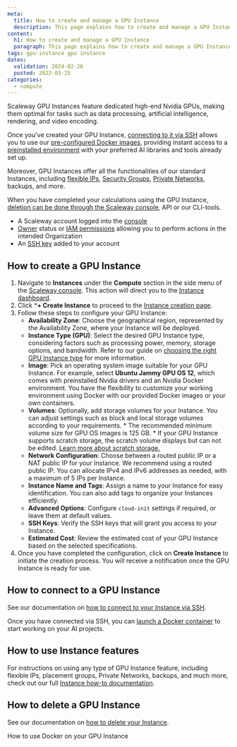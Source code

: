 ```yaml
---
meta:
  title: How to create and manage a GPU Instance
  description: This page explains how to create and manage a GPU Instance
content:
  h1: How to create and manage a GPU Instance
  paragraph: This page explains how to create and manage a GPU Instance
tags: gpu-instance gpu instance
dates:
  validation: 2024-02-26
  posted: 2022-03-25
categories:
  - compute
---
```


Scaleway GPU Instances feature dedicated high-end Nvidia GPUs, making them optimal for tasks such as data processing, artificial intelligence, rendering, and video encoding.

Once you've created your GPU Instance, [connecting to it via SSH](/compute/instances/how-to/connect-to-instance) allows you to use our [pre-configured Docker images](/compute/gpu/how-to/use-gpu-with-docker), providing instant access to a [preinstalled environment](/compute/gpu/how-to/use-preinstalled-env) with your preferred AI libraries and tools already set up.

Moreover, GPU Instances offer all the functionalities of our standard Instances, including [flexible IPs](/compute/instances/how-to/use-flexips/), [Security Groups](/compute/instances/how-to/use-security-groups/), [Private Networks](/compute/instances/how-to/use-private-networks/), backups, and more.

When you have completed your calculations using the GPU Instance, [deletion can be done through the Scaleway console](/compute/instances/how-to/delete-instance/), API or our CLI-tools.

<Macro id="requirements" />

- A Scaleway account logged into the [console](https://console.scaleway.com)
- [Owner](/identity-and-access-management/iam/concepts/#owner) status or [IAM permissions](/identity-and-access-management/iam/concepts/#permission) allowing you to perform actions in the intended Organization
- An [SSH key](/identity-and-access-management/organizations-and-projects/how-to/create-ssh-key/) added to your account

## How to create a GPU Instance

1. Navigate to **Instances** under the **Compute** section in the side menu of the [Scaleway console](https://console.scaleway.com/). This action will direct you to the [Instance dashboard](https://console.scaleway.com/instance/servers).
2. Click ***+ Create Instance** to proceed to the [Instance creation page](https://console.scaleway.com/instance/servers).
3. Follow these steps to configure your GPU Instance:
    - **Availability Zone**: Choose the geographical region, represented by the Availability Zone, where your Instance will be deployed.
    - **Instance Type (GPU)**: Select the desired GPU Instance type, considering factors such as processing power, memory, storage options, and bandwidth. Refer to our guide on [choosing the right GPU Instance type](/compute/gpu/reference-content/choosing-gpu-instance-type/) for more information.
    - **Image**: Pick an operating system image suitable for your GPU Instance. For example, select **Ubuntu Jammy GPU OS 12**, which comes with preinstalled Nvidia drivers and an Nvidia Docker environment. You have the flexibility to customize your working environment using Docker with our provided Docker images or your own containers.
    - **Volumes**: Optionally, add storage volumes for your Instance. You can adjust settings such as block and local storage volumes according to your requirements.
        <Message type="note">
          * The recommended minimum volume size for GPU OS images is 125 GB.
          * If your GPU Instance supports scratch storage, the scratch volume displays but can not be edited. [Learn more about scratch storage.](/compute/gpu/how-to/use-scratch-storage-h100-instances/)
        </Message>
    - **Network Configuration**: Choose between a routed public IP or a NAT public IP for your Instance. We recommend using a routed public IP. You can allocate IPv4 and IPv6 addresses as needed, with a maximum of 5 IPs per Instance.
    - **Instance Name and Tags**: Assign a name to your Instance for easy identification. You can also add tags to organize your Instances efficiently.
    - **Advanced Options**: Configure `cloud-init` settings if required, or leave them at default values.
    - **SSH Keys**: Verify the SSH keys that will grant you access to your Instance.
    - **Estimated Cost**: Review the estimated cost of your GPU Instance based on the selected specifications.
4. Once you have completed the configuration, click on **Create Instance** to initiate the creation process. You will receive a notification once the GPU Instance is ready for use.

## How to connect to a GPU Instance

See our documentation on [how to connect to your Instance via SSH](/compute/instances/how-to/connect-to-instance/).

Once you have connected via SSH, you can [launch a Docker container](/compute/gpu/how-to/use-gpu-with-docker/) to start working on your AI projects.

## How to use Instance features

For instructions on using any type of GPU Instance feature, including flexible IPs, placement groups, Private Networks, backups, and much more, check out our full [Instance how-to documentation](/compute/instances/how-to/).

## How to delete a GPU Instance

See our documentation on [how to delete your Instance](/compute/instances/how-to/delete-instance/).


<Navigation title="See also">
  <NextButton to="/compute/gpu/how-to/use-gpu-with-docker/">How to use Docker on your GPU Instance</NextButton>
</Navigation>
